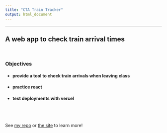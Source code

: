 ```yaml
---
title: "CTA Train Tracker"
output: html_document
---
```

---
## A web app to check train arrival times

<br>

### Objectives
- #### provide a tool to check train arrivals when leaving class
- #### practice react
- #### test deployments with vercel

<br><br><br>
See [my repo](https://github.com/jopieji/cta-react) or [the site](https://cta-react.vercel.app/) to learn more!